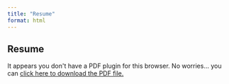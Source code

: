 ```yaml
---
title: "Resume"
format: html
---
```


## Resume

```{=html}
<object data="media/MeganVossResume.pdf" type="application/pdf" width="100%" height="100%" style="min-height: 100vh;">
  <p>It appears you don't have a PDF plugin for this browser.
  No worries... you can <a href="media/MeganVossResume.pdf">click here to        download the PDF file.</a></p>
</object>
```

